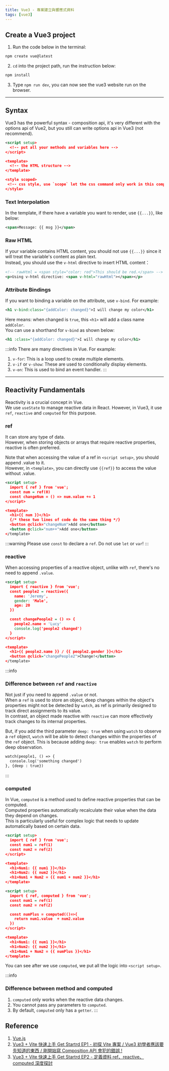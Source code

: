 ```yaml
---
title: Vue3 - 專案建立與響應式資料
tags: [vue3]
---
```

## Create a Vue3 project
1. Run the code below in the terminal:
```powershell
npm create vue@latest
```
2. `cd` into the project path, run the instruction below:
```powershell
npm install
```
3. Type `npm run dev`, you can now see the vue3 website run on the browser.

---

## Syntax
Vue3 has the powerful syntax - composition api, it's very different with the options api of Vue2, but you still can write options api in Vue3 (not recommend).

```xml title='composition api'
<script setup>
  <!-- put all your methods and variables here -->
</script>

<template>
  <!-- the HTML structure -->
</template>

<style scoped>
 <!-- css style, use `scope` let the css command only work in this component ​ -->
</style>
```

### Text Interpolation
In the template, if there have a variable you want to render, use `{{...}}`, like below:
```xml
<span>Message: {{ msg }}</span>
```

### Raw HTML
If your variable contains HTML content, you should not use `{{...}}` since it will treat the variable's content as plain text.  
Instead, you should use the `v-html` directive to insert HTML content：
```xml
<!-- rawHtml = <span style="color: red">This should be red.</span> -->
<p>Using v-html directive: <span v-html="rawHtml"></span></p>
```

### Attribute Bindings
If you want to binding a variable on the attribute, use `v-bind`. For example:
```xml
<h1 v-bind:class="{addColor: changed}">I will change my color</h1>
```
Here means: when changed is `true`, this `<h1>` will add a class name `addColor`.  
You can use a shorthand for `v-bind` as shown below:
```xml
<h1 :class="{addColor: changed}">I will change my color</h1>
```

:::info
There are many directives in Vue. For example:  
1. `v-for`:  This is a loop used to create multiple elements.
2. `v-if` or `v-show`: These are used to conditionally display elements.
3. `v-on`:  This is used to bind an event handler.
:::

---

## Reactivity Fundamentals
Reactivity is a crucial concept in Vue.  
We use `useState` to manage reactive data in React. However, in Vue3, it use `ref`, `reactive` and `computed` for this purpose.

### ref
It can store any type of data.  
However, when storing objects or arrays that require reactive properties, reactive is often preferred.

Note that when accessing the value of a ref in `<script setup>`, you should append .value to it.  
However, in `<template>`, you can directly use `{{ref}}` to access the value without .value.
```xml
<script setup>
  import { ref } from 'vue';
  const num = ref(0)
  const changeNum = () => num.value += 1
</script>

<template>
  <h1>{{ num }}</h1>
  {/* these two lines of code do the same thing */}
  <button @click="changeNum">Add one</button>
  <button @click="num++">Add one</button>
</template>
```

:::warning
Please use `const` to declare a `ref`. Do not use `let` or `var`!
:::

### reactive
When accessing properties of a reactive object, unlike with `ref`, there's no need to append `.value`.
```xml
<script setup>
  import { reactive } from 'vue';
  const people2 = reactive({
    name: 'Jeremy',
    gender: 'Male',
    age: 20
  })

  const changePeople2 = () => {
    people2.name = 'Lucy'
    console.log('people2 changed')
  }
</script>

<template>
  <h1>{{ people2.name }} / {{ people2.gender }}</h1>
  <button @click="changePeople2">Change!</button>
</template>
```
:::info
### Difference between `ref` and `reactive`
Not just if you need to append `.value` or not.  
When a `ref` is used to store an object, deep changes within the object's properties might not be detected by `watch`, as ref is primarily designed to track direct assignments to its value.  
In contrast, an object made reactive with `reactive` can more effectively track changes to its internal properties.

But, if you add the third parameter `deep: true` when using `watch` to observe a `ref` object, `watch` will be able to detect changes within the properties of the `ref` object. This is because adding `deep: true` enables `watch` to perform deep observation.

```xml
watch(people1, () => {
  console.log('something changed')
}, {deep : true})
```
:::

### computed
In Vue, `computed` is a method used to define reactive properties that can be computed.  
Computed properties automatically recalculate their value when the data they depend on changes.  
This is particularly useful for complex logic that needs to update automatically based on certain data.
```xml title='Before use computed'
<script setup>
  import { ref } from 'vue';
  const num1 = ref(1)
  const num2 = ref(2)
</script>

<template>
  <h1>Num1: {{ num1 }}</h1>
  <h1>Num2: {{ num2 }}</h1>
  <h1>Num1 + Num2 = {{ num1 + num2 }}</h1>
</template>
```

```xml title='After use computed'
<script setup>
  import { ref, computed } from 'vue';
  const num1 = ref(1)
  const num2 = ref(2)

  const numPlus = computed(()=>{
    return num1.value  + num2.value
  })
</script>

<template>
  <h1>Num1: {{ num1 }}</h1>
  <h1>Num2: {{ num2 }}</h1>
  <h1>Num1 + Num2 = {{ numPlus }}</h1>
</template>
```
You can see after we use `computed`, we put all the logic into `<script setup>`.

:::info
### Difference between method and computed
1. `computed` only works when the reactive data changes.
2. You cannot pass any parameters to `computed`.
3. By default, `computed` only has a `getter`.
:::

## Reference
1. [Vue.js](https://cn.vuejs.org/guide/quick-start.html)
2. [Vue3 + Vite 快速上手 Get Startrd EP1 - 初探 Vite 專案 / Vue3 初學者應該要先知道的東西 / 剛開始寫 Composition API 會犯的錯誤 !](https://www.youtube.com/watch?v=rNQIA0Fe9KQ)
3. [Vue3 + Vite 快速上手 Get Startrd EP2 - 定義資料 ref、reactive、computed 深度探討](https://www.youtube.com/watch?v=gJF5Cf2fz1A)
